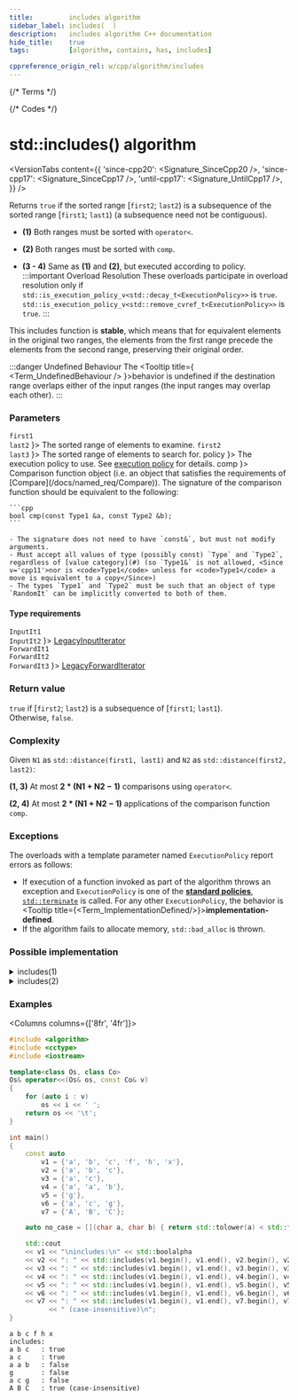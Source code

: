 ```yaml
---
title:         includes algorithm
sidebar_label: includes(  )
description:   includes algorithm C++ documentation
hide_title:    true
tags:          [algorithm, contains, has, includes]

cppreference_origin_rel: w/cpp/algorithm/includes
---
```



{/* Terms */}


{/* Codes */}


# std::includes() algorithm

<VersionTabs content={{
  'since-cpp20': <Signature_SinceCpp20 />,
  'since-cpp17': <Signature_SinceCpp17 />,
  'until-cpp17': <Signature_UntilCpp17 />,
}} />

Returns `true` if the sorted range [`first2`; `last2`) is a subsequence of the sorted range [`first1`; `last1`) (a subsequence need not be contiguous).

- **(1)** Both ranges must be sorted with `operator<`.

- **(2)** Both ranges must be sorted with `comp`.

- **(3 - 4)** Same as **(1)** and **(2)**, but executed according to policy.
	:::important Overload Resolution
	These overloads participate in overload resolution only if
	<Until v='cpp20'> <code>std::is_execution_policy_v&lt;std::decay_t&lt;ExecutionPolicy&gt;&gt;</code> is <code>true</code>. </Until>
	<Since v='cpp20'> <code>std::is_execution_policy_v&lt;std::remove_cvref_t&lt;ExecutionPolicy&gt;&gt;</code> is <code>true</code>. </Since>
	:::

This includes function is **stable**, which means that for equivalent elements in the original two ranges,
the elements from the first range  precede the elements from the second range, preserving their original order.

:::danger Undefined Behaviour
The <Tooltip title={ <Term_UndefinedBehaviour /> }>behavior is undefined</Tooltip> if the destination range overlaps either of the input ranges (the input ranges may overlap each other).
:::

### Parameters

<SymbolTable>
  <Symbol none noLink name={ <> <code>first1</code> <br/> <code>last2</code> </> }>
    The sorted range of elements to examine.
  </Symbol>
  <Symbol none noLink name={ <> <code>first2</code> <br/> <code>last3</code> </> }>
    The sorted range of elements to search for.
  </Symbol>
  <Symbol none noLink name={ <code>policy</code> }>
    The execution policy to use. See <a href="">execution policy</a> for details.
  </Symbol>
  <Symbol none noLink name={ <code>comp</code> }>
    Comparison function object (i.e. an object that satisfies the requirements of [Compare](/docs/named_req/Compare)).
    The signature of the comparison function should be equivalent to the following:

    ```cpp
    bool cmp(const Type1 &a, const Type2 &b);
    ```

    - The signature does not need to have `const&`, but must not modify arguments.
    - Must accept all values of type (possibly const) `Type` and `Type2`, regardless of [value category](#) (so `Type1&` is not allowed, <Since v='cpp11'>nor is <code>Type1</code> unless for <code>Type1</code> a move is equivalent to a copy</Since>)
    - The types `Type1` and `Type2` must be such that an object of type `RandomIt` can be implicitly converted to both of them.
  </Symbol>
</SymbolTable>

#### Type requirements

<SymbolTable>
  <Symbol none noLink name={ <> <code>InputIt1</code> <br/> <code>InputIt2</code> </> }>
    <a href="/docs/named_req/LegacyInputIterator">LegacyInputIterator</a> <br/>
  </Symbol>
  <Symbol none noLink name={ <> <code>ForwardIt1</code> <br/> <code>ForwardIt2</code> <br/> <code>ForwardIt3</code></> }>
    <a href="/docs/named_req/LegacyForwardIterator">LegacyForwardIterator</a> <br/>
  </Symbol>
</SymbolTable>

### Return value

`true` if [`first2`; `last2`) is a subsequence of [`first1`; `last1`).  
Otherwise, `false`.

### Complexity

Given `N1` as `std::distance(first1, last1)` and `N2` as `std::distance(first2, last2)`:

**(1, 3)** At most **2 \* (N1 + N2 − 1)** comparisons using `operator<`.

**(2, 4)** At most **2 \* (N1 + N2 − 1)** applications of the comparison function `comp`.

### Exceptions

The overloads with a template parameter named `ExecutionPolicy` report errors as follows:
- If execution of a function invoked as part of the algorithm throws an exception and `ExecutionPolicy` is one of the [**standard policies**](#), [`std::terminate`](#) is called.
	For any other `ExecutionPolicy`, the behavior is <Tooltip title={<Term_ImplementationDefined/>}>**implementation-defined**</Tooltip>.
- If the algorithm fails to allocate memory, `std::bad_alloc` is thrown.

### Possible implementation

<details>
<summary>includes(1)</summary>

```cpp
template<class InputIt1, class InputIt2>
bool includes(InputIt1 first1, InputIt1 last1,
              InputIt2 first2, InputIt2 last2)
{
    for (; first2 != last2; ++first1)
    {
        if (first1 == last1 || *first2 < *first1)
            return false;
        if (!(*first1 < *first2))
            ++first2;
    }
    return true;
}
```

</details>

<details>
<summary>includes(2)</summary>

```cpp
template<class InputIt1, class InputIt2, class Compare>
bool includes(InputIt1 first1, InputIt1 last1,
              InputIt2 first2, InputIt2 last2, Compare comp)
{
    for (; first2 != last2; ++first1)
    {
        if (first1 == last1 || comp(*first2, *first1))
            return false;
        if (!comp(*first1, *first2))
            ++first2;
    }
    return true;
}
```

</details>

### Examples

<Columns columns={['8fr', '4fr']}>
<div>

```cpp title='Main.cpp' showLineNumbers
#include <algorithm>
#include <cctype>
#include <iostream>

template<class Os, class Co>
Os& operator<<(Os& os, const Co& v)
{
    for (auto i : v)
        os << i << ' ';
    return os << '\t';
}

int main()
{
    const auto
        v1 = {'a', 'b', 'c', 'f', 'h', 'x'},
        v2 = {'a', 'b', 'c'},
        v3 = {'a', 'c'},
        v4 = {'a', 'a', 'b'},
        v5 = {'g'},
        v6 = {'a', 'c', 'g'},
        v7 = {'A', 'B', 'C'};

    auto no_case = [](char a, char b) { return std::tolower(a) < std::tolower(b); };

    std::cout
    << v1 << "\nincludes:\n" << std::boolalpha
    << v2 << ": " << std::includes(v1.begin(), v1.end(), v2.begin(), v2.end()) << '\n'
    << v3 << ": " << std::includes(v1.begin(), v1.end(), v3.begin(), v3.end()) << '\n'
    << v4 << ": " << std::includes(v1.begin(), v1.end(), v4.begin(), v4.end()) << '\n'
    << v5 << ": " << std::includes(v1.begin(), v1.end(), v5.begin(), v5.end()) << '\n'
    << v6 << ": " << std::includes(v1.begin(), v1.end(), v6.begin(), v6.end()) << '\n'
    << v7 << ": " << std::includes(v1.begin(), v1.end(), v7.begin(), v7.end(), no_case)
          << " (case-insensitive)\n";
}
```

</div>
<div>

```plaintext title="Possible Output"
a b c f h x
includes:
a b c   : true
a c     : true
a a b   : false
g       : false
a c g   : false
A B C   : true (case-insensitive)
```

</div>
</Columns>
